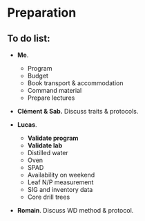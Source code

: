 # Preparation {.unnumbered}

## To do list:

-   **Me**.

    -   Program
    -   Budget
    -   Book transport & accommodation
    -   Command material
    -   Prepare lectures

-   **Clément & Sab.** Discuss traits & protocols.

-   **Lucas**.

    -   **Validate program**
    -   **Validate lab**
    -   Distilled water
    -   Oven
    -   SPAD
    -   Availability on weekend
    -   Leaf N/P measurement
    -   SIG and inventory data
    -   Core drill trees

-   **Romain**. Discuss WD method & protocol.
